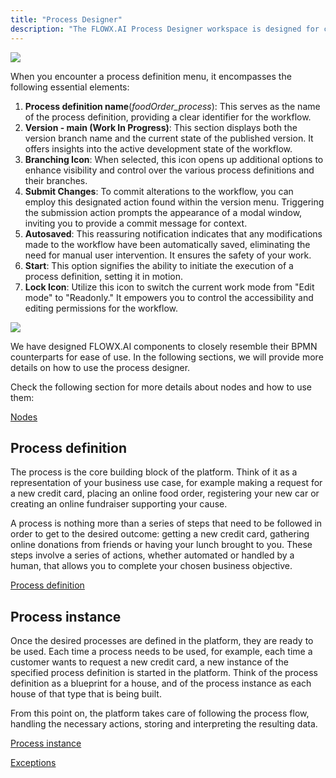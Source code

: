 ```yaml
---
title: "Process Designer"
description: "The FLOWX.AI Process Designer workspace is designed for creating and editing business processes, the menu contains all elements required to create a process."
---
```


![](https://s3.eu-west-1.amazonaws.com/docx.flowx.ai/release34/versioning.png)

When you encounter a process definition menu, it encompasses the following essential elements:

1. **Process definition name**(*foodOrder_process*): This serves as the name of the process definition, providing a clear identifier for the workflow.
2. **Version - main (Work In Progress)**: This section displays both the version branch name and the current state of the published version. It offers insights into the active development state of the workflow.
3. **Branching Icon**: When selected, this icon opens up additional options to enhance visibility and control over the various process definitions and their branches.
4. **Submit Changes**: To commit alterations to the workflow, you can employ this designated action found within the version menu. Triggering the submission action prompts the appearance of a modal window, inviting you to provide a commit message for context.
5. **Autosaved**: This reassuring notification indicates that any modifications made to the workflow have been automatically saved, eliminating the need for manual user intervention. It ensures the safety of your work.
6. **Start**: This option signifies the ability to initiate the execution of a process definition, setting it in motion.
7. **Lock Icon**: Utilize this icon to switch the current work mode from "Edit mode" to "Readonly." It empowers you to control the accessibility and editing permissions for the workflow.

![](https://s3.eu-west-1.amazonaws.com/docx.flowx.ai/release34/process_designer_overview.png)

We have designed FLOWX.AI components to closely resemble their BPMN counterparts for ease of use. In the following sections, we will provide more details on how to use the process designer.

Check the following section for more details about nodes and how to use them:

[Nodes](../node/node.md)

## Process definition

The process is the core building block of the platform. Think of it as a representation of your business use case, for example making a request for a new credit card, placing an online food order, registering your new car or creating an online fundraiser supporting your cause.

A process is nothing more than a series of steps that need to be followed in order to get to the desired outcome: getting a new credit card, gathering online donations from friends or having your lunch brought to you. These steps involve a series of actions, whether automated or handled by a human, that allows you to complete your chosen business objective.

[Process definition](./process-definition.md)

## Process instance

Once the desired processes are defined in the platform, they are ready to be used. Each time a process needs to be used, for example, each time a customer wants to request a new credit card, a new instance of the specified process definition is started in the platform. Think of the process definition as a blueprint for a house, and of the process instance as each house of that type that is being built.

From this point on, the platform takes care of following the process flow, handling the necessary actions, storing and interpreting the resulting data.

[Process instance](./active-process/process-instance.md)

[Exceptions](./active-process/failed-process-start.md)


